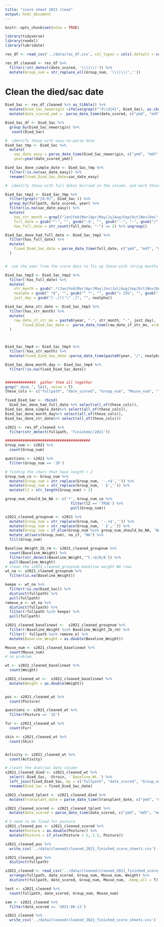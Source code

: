 ```yaml
---
title: "score sheet 2021 clean"
output: html_document
---
```


```r
knitr::opts_chunk$set(echo = TRUE)
```

```r
library(tidyverse)
library(readxl)
library(lubridate)
```

```r
res_df <- read_csv('../data/res_df.csv', col_types = cols(.default = col_character()))

res_df_cleaned <- res_df %>% 
  filter(!str_detect(date_scored, '\\(|\\)')) %>% 
  mutate(Group_num = str_replace_all(Group_num, '\\(|\\)',''))
```

#  Clean the died/sac date

```r
Died_Sac <- res_df_cleaned %>% as_tibble() %>%
  mutate(Died_Sac_neworigin =ifelse(grepl("^4\\d{4}", Died_Sac), as.character(as.Date(as.numeric(Died_Sac), origin = "1899-12-30")), Died_Sac)) %>% 
  mutate(date_scored_ymd =  parse_date_time(date_scored, c("ymd", "mdY", "mdy", "BdY", "Bdy", "bdY", "bdy"))) 

Died_Sac_df <- Died_Sac %>% 
  group_by(Died_Sac_neworigin) %>%
   count(Died_Sac)

#  identify those with easy-to-parse date
Died_Sac_tmp <- Died_Sac %>% 
  mutate(
    sac_date_easy = parse_date_time(Died_Sac_neworigin, c("ymd", "mdY", "mdy", "BdY", "Bdy", "bdY", "bdy")),
    year=year(date_scored_ymd))

Died_Sac_done_simple_date <- Died_Sac_tmp %>% 
  filter(!is.na(sac_date_easy)) %>%
  rename(fixed_Died_Sac_date=sac_date_easy)

#  identify those with full dates burried in the column, and mark those with string months

Died_Sac_tmp2 <- Died_Sac_tmp %>% 
  filter(grepl("[0-9]", Died_Sac )) %>% 
  group_by(fullpath, date_scored, year) %>% 
  filter(is.na(sac_date_easy)) %>% 
  mutate(  
    has_str_month = grepl("Jan|Feb|Mar|Apr|May|Ju|Aug|Sep|Oct|Nov|Dec", Died_Sac),
    full_date = gsub("^-", "", gsub("-$", "", gsub("--", "-", gsub("/", "-", gsub("[\\(\\)A-Za-z'\", .:]", "", Died_Sac))))),
    has_full_date = str_count(full_date, "-") == 2) %>% ungroup()

Died_Sac_done_had_full_date <- Died_Sac_tmp2 %>% 
  filter(has_full_date) %>%
  mutate(
    fixed_Died_Sac_date = parse_date_time(full_date, c("ymd", "mdY", "mdy"))
  )


#  use the year from the score date to fix up those with string months

Died_Sac_tmp3 <- Died_Sac_tmp2 %>% 
  filter(!has_full_date) %>%
  mutate(
    str_month = gsub(".*(Jan|Feb|Mar|Apr|May|Jun|Jul|Aug|Sep|Oct|Nov|Dec).*","\\1",  Died_Sac),
    noalpha = gsub(" *$", "", gsub("^ *", "", gsub("> 25%", "", gsub("[A-Za-z'\",();]", "", Died_Sac)))),
    just_day = gsub("[-./()'\" ,]", "", noalpha))

Died_Sac_done_str_date <- Died_Sac_tmp3 %>% 
  filter(has_str_month) %>% 
  mutate(
    raw_date_if_str_mo = paste0(year, "-", str_month, "-", just_day),
        fixed_Died_Sac_date =  parse_date_time(raw_date_if_str_mo, orders=c("%Y-%b-%d"))
  )



Died_Sac_tmp4 <- Died_Sac_tmp3 %>%
  filter(!has_str_month) %>% 
  mutate(fixed_Died_Sac_date =parse_date_time(paste0(year, "/", noalpha), orders=c( "ymd", "mdY", "mdy", "BdY")))

Died_Sac_done_month_day <- Died_Sac_tmp4 %>% 
  filter(!is.na(fixed_Died_Sac_date)) 


#############3  gather them all together
grep("_done_", ls(), value = T)
these_cols <- c("fullpath", "date_scored", "Group_num", "Mouse_num", "file_name", "fixed_Died_Sac_date")

fixed_Died_Sac <- rbind(
  Died_Sac_done_had_full_date %>% select(all_of(these_cols)),
Died_Sac_done_simple_date%>% select(all_of(these_cols)),
Died_Sac_done_month_day%>% select(all_of(these_cols)),
Died_Sac_done_str_date%>% select(all_of(these_cols)))
```


```r
s2021 <- res_df_cleaned %>% 
  filter(str_detect(fullpath, 'Finished//2021'))
```

```r
#######################################
Group_num <- s2021 %>% 
  count(Group_num)

questions <- s2021 %>% 
  filter(Group_num == '20')
```

```r
# finding the chars that have length > 2
Group_num_co <- Group_num %>% 
  mutate(Group_num = str_replace(Group_num, '-.+$','')) %>% 
  mutate(Group_num = str_replace(Group_num, ' $','')) %>% 
  mutate(l2 = str_length(Group_num) > 2)

group_num_should_be_NA <- c('*', Group_num_co %>% 
                              filter(l2 == 'TRUE') %>% 
                              pull(Group_num))

s2021_cleaned_groupnum <- s2021 %>% 
  mutate(Group_num = str_replace(Group_num, '-.+$','')) %>% 
  mutate(Group_num = str_replace(Group_num, ' $','')) %>% 
  mutate(Group_num = if_else(Group_num %in% group_num_should_be_NA, 'NA', Group_num)) %>% 
  mutate_at(vars(Group_num), na_if, "NA") %>% 
  fill(Group_num)
```

```r
Baseline_Weight_2b_rm <- s2021_cleaned_groupnum %>% 
  count(Baseline_Weight) %>% 
  filter(str_detect(Baseline_Weight,'^C.+$|N/A')) %>% 
  pull(Baseline_Weight)
# clean the s2021_cleaned_groupnum baseline weight NA rows
wt_na <- s2021_cleaned_groupnum %>% 
  filter(is.na(Baseline_Weight))

keepe <- wt_na %>% 
  filter(!is.na(Died_Sac)) %>% 
  distinct(fullpath) %>% 
  pull(fullpath)
remove_e <- wt_na %>% 
  distinct(fullpath) %>% 
  filter(!fullpath %in% keepe) %>% 
  pull(fullpath)

s2021_cleaned_baselinewt <-  s2021_cleaned_groupnum %>% 
  filter(!Baseline_Weight %in% Baseline_Weight_2b_rm) %>% 
  filter(! fullpath %in% remove_e) %>% 
  mutate(Baseline_Weight = as.double(Baseline_Weight))

```

```r
Mouse_num <- s2021_cleaned_baselinewt %>% 
  count(Mouse_num)
# no problem 
```

```r
wt <- s2021_cleaned_baselinewt %>% 
  count(Weight)

s2021_cleaned_wt <-  s2021_cleaned_baselinewt %>% 
  mutate(Weight = as.double(Weight))
  
```

```r
pos <- s2021_cleaned_wt %>% 
  count(Posture)

questions <- s2021_cleaned_wt %>% 
  filter(Posture == '15')
```

```r
fur <- s2021_cleaned_wt %>% 
  count(Fur)
```

```r

skin <- s2021_cleaned_wt %>% 
  count(Skin)


Activity <- s2021_cleaned_wt %>% 
  count(Activity)
```

```r
# cleant the diet/sac date column
s2021_cleaned_died <- s2021_cleaned_wt %>% 
  select(-Died_Sac, -Strain, -`Baseline_Wt.`) %>% 
  left_join(fixed_Died_Sac, by = c("fullpath", "date_scored", "Group_num", "Mouse_num", "file_name")) %>% 
  rename(Died_Sac = fixed_Died_Sac_date)

```

```r
s2021_cleaned_tplant <- s2021_cleaned_died %>% 
  mutate(transplant_date = parse_date_time(transplant_date, c("ymd", "mdY", "mdy", "BdY", "Bdy", "bdY", "bdy")))
```

```r
s2021_cleaned_scored <- s2021_cleaned_tplant %>% 
  mutate(date_scored = parse_date_time(date_scored, c("ymd", "mdY", "mdy", "BdY", "Bdy", "bdY", "bdy")))


```

```r
# 3 need to be fixed for posture
s2021_cleaned_pos <- s2021_cleaned_scored %>% 
  mutate(Posture = as.double(Posture)) %>% 
  mutate(Posture = if_else(Posture > 5, 1.5, Posture))

s2021_cleaned_pos %>% 
  write_csv('../data/cleaned/cleaned_2021_finished_score_sheets.csv')

s2021_cleaned_pos %>% 
  distinct(fullpath)
```
 

```r
s2021_cleaned <- read_csv('../data/cleaned/cleaned_2021_finished_score_sheets.csv') %>% 
  arrange(fullpath, date_scored, Group_num, Mouse_num, Weight) %>% 
  distinct(fullpath, date_scored, Group_num, Mouse_num, .keep_all = T)

test <- s2021_cleaned %>% 
  count(fullpath, date_scored, Group_num, Mouse_num)

sam <- s2021_cleaned %>% 
  filter(date_scored == '2021-06-11')

s2021_cleaned %>% 
  write_csv('../data/cleaned/cleaned_2021_finished_score_sheets.csv')
```

```r

```

